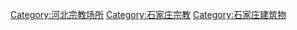 [[Category:河北宗教场所|Category:河北宗教场所]]
[[Category:石家庄宗教|Category:石家庄宗教]]
[[Category:石家庄建筑物|Category:石家庄建筑物]]